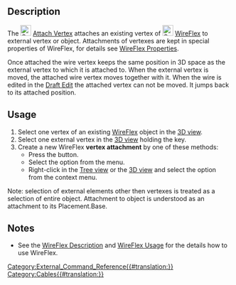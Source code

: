 <languages/>

{{Docnav
|[[Cables_DelVertex|Delete Vertex]]
|[[Cables_RemoveVertexAttachment|Remove Vertex Attachment]]
|[[Cables_Workbench|Cables]]
|IconL=Cables_DelVertex.svg
|IconR=Cables_RemoveVertexAttachment.svg
|IconC=Cables_workbench_icon.svg
}}

{{GuiCommand
|Name=Cables AttachVertex
|MenuLocation=Cable Wires → Attach Vertex
|Workbenches=[[Cables_Workbench|Cables]]
|Shortcut=
|Version=1.0
|SeeAlso=[[Cables_RemoveVertexAttachment|Cables RemoveVertexAttachment]]
}}

==Description==

The [[Image:Cables_AttachVertex.svg|24px]] [[Cables_AttachVertex|Attach Vertex]] attaches an existing vertex of [[Image:Cables_WireFlex.svg|24px]] [[Cables_WireFlex|WireFlex]] to external vertex or object. Attachments of vertexes are kept in special properties of WireFlex, for details see [[Cables_WireFlex#Properties|WireFlex Properties]].

Once attached the wire vertex keeps the same position in 3D space as the external vertex to which it is attached to. When the external vertex is moved, the attached wire vertex moves together with it. When the wire is edited in the [[Draft_Edit|Draft Edit]] the attached vertex can not be moved. It jumps back to its attached position.

==Usage==

# Select one vertex of an existing [[Cables_WireFlex|WireFlex]] object in the [[3D_view|3D view]].
# Select one external vertex in the [[3D_view|3D view]] holding the {{KEY|CTRL}} key.
# Create a new WireFlex '''vertex attachment''' by one of these methods:
#* Press the {{Button|[[Image:Cables_AttachVertex.svg|16px]] [[Cables_AttachVertex|Attach Vertex]]}} button.
#* Select the {{MenuCommand|Cable Wires → [[Image:Cables_AttachVertex.svg|16px]] Attach Vertex}} option from the menu.
#* Right-click in the [[Tree_view|Tree view]] or the [[3D_view|3D view]] and select the {{MenuCommand|Cable Wires → [[Image:Cables_AttachVertex.svg|16px]] Attach Vertex}} option from the context menu.

Note: selection of external elements other then vertexes is treated as a selection of entire object. Attachment to object is understood as an attachment to its Placement.Base.

==Notes==

* See the [[Cables_WireFlex#Description|WireFlex Description]] and [[Cables_WireFlex#Usage|WireFlex Usage]] for the details how to use WireFlex.


{{Docnav
|[[Cables_DelVertex|Delete Vertex]]
|[[Cables_RemoveVertexAttachment|Remove Vertex Attachment]]
|[[Cables_Workbench|Cables]]
|IconL=Cables_DelVertex.svg
|IconR=Cables_RemoveVertexAttachment.svg
|IconC=Cables_workbench_icon.svg
}}

[[Category:External_Command_Reference{{#translation:}}]]
[[Category:Cables{{#translation:}}]]